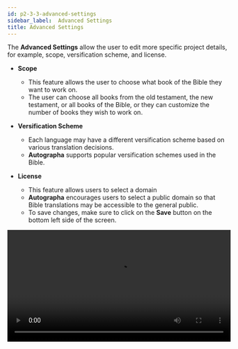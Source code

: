 ```yaml
---
id: p2-3-3-advanced-settings
sidebar_label:  Advanced Settings
title: Advanced Settings
---
```


The **Advanced Settings** allow the user to edit more specific project details, for example, scope, versification scheme, and license.

- **Scope**

  - This feature allows the user to choose what book of the Bible they want to work on. 
  - The user can choose all books from the old testament, the new testament, or all books of the Bible, or they can customize the number of books they wish to work on.

- **Versification Scheme**

  -  Each language may have a different versification scheme based on various translation decisions.
  -  **Autographa** supports popular versification schemes used in the Bible. 

- **License**

  -  This feature allows users to select a domain 
  -  **Autographa** encourages users to select a public domain so that Bible translations may be accessible to the general public.
  -  To save changes, make sure to click on the **Save** button on the bottom left side of the screen.

<video controls src="/autographaAssetsV2/how-to/advanced-settings.mov" width="100%" type="video/mov"/>